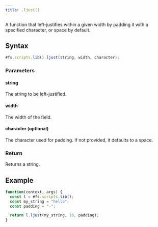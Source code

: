 ```yaml
---
title: .ljust()
---
```


A function that left-justifies within a given width by padding it with a specified character, or space by default.

## Syntax

```js
#fs.scripts.lib().ljust(string, width, character);
```

### Parameters

#### string

The string to be left-justified.

#### width

The width of the field.

#### character (optional)

The character used for padding. If not provided, it defaults to a space.

### Return

Returns a string.

## Example

```js
function(context, args) {
  const l = #fs.scripts.lib();
  const my_string = "hello";
  const padding = "-";

  return l.ljust(my_string, 10, padding);
}
```
